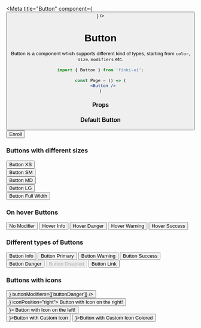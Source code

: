 
<Meta title="Button" component={<Button />} />

# Button

Button is a component which supports different kind of types, starting from `color`, `size`, `modifiers` etc.

```jsx
import { Button } from 'finki-ui';

const Page = () => (
  <Button />
)
```

### Props
<Props of={Button} />

### Default Button
<Preview withSource="open">
  <Story name="default">
    <div>
        <Button>Enroll</Button>
    </div>
  </Story>
</Preview>

### Buttons with different sizes
<Preview withSource="open">
  <Story name="sizes">
    <SeparateElements>
      <Button sizeType="xs">Button XS</Button> <br />
      <Button sizeType="sm">Button SM</Button> <br />
      <Button sizeType="md">Button MD</Button> <br />
      <Button sizeType="lg">Button LG</Button> <br />
      <Button fullWidth>Button Full Width</Button> <br />
    </SeparateElements>
  </Story>
</Preview>

### On hover Buttons
<Preview withSource="open">
  <Story name="hover">
    <SeparateElements>
        <Button>No Modifier</Button> 
        <Button buttonModifiers={['hoverInfo']}>Hover Info</Button> 
        <Button buttonModifiers={['hoverDanger']}>Hover Danger</Button> 
        <Button buttonModifiers={['hoverWarning']}>Hover Warning</Button> 
        <Button buttonModifiers={['hoverSuccess']}>Hover Success</Button>
      </SeparateElements>
  </Story>
</Preview>

### Different types of Buttons
<Preview withSource="open">
  <Story name="types">
      <SeparateElements>
        <Button buttonModifiers={['buttonInfo']}>Button Info</Button>
        <Button buttonModifiers={['buttonPrimary']}>Button Primary</Button> 
        <Button buttonModifiers={['buttonWarning']}>Button Warning</Button> 
        <Button buttonModifiers={['buttonSuccess']}>Button Success</Button>
        <Button buttonModifiers={['buttonDanger']}>Button Danger</Button> 
        <Button disabled>Button Disabled</Button>
        <Button buttonModifiers={['buttonLink']}>Button Link</Button>
      </SeparateElements>
  </Story>
</Preview>

### Buttons with icons
<Preview withSource="open">
  <Story name="with icons">
    <SeparateElements>
        <Button fullHeight icon={<MdDelete />} buttonModifiers={['buttonDanger']} />
        <br />
        <Button buttonModifiers={['buttonDanger']} icon={<MdErrorOutline />} iconPosition="right">
          Button with Icon on the right!
        </Button>
        <br />
        <Button buttonModifiers={['buttonDanger']} icon={<MdErrorOutline />}>
          Button with Icon on the left!
        </Button>
        <br />
        <Button icon={<MdDelete />}>Button with Custom Icon</Button>
        <Button icon={<MdDelete color="red" />}>Button with Custom Icon Colored</Button>
    </SeparateElements>
  </Story>
</Preview>